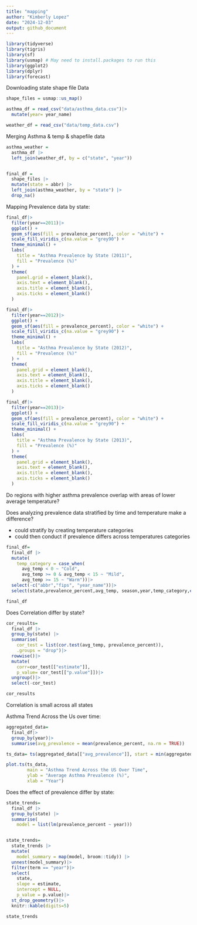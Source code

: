 ```yaml
---
title: "mapping"
author: "Kimberly Lopez"
date: "2024-12-03"
output: github_document
---
```


```r
library(tidyverse)
library(tigris)
library(sf)
library(usmap) # May need to install.packages to run this 
library(ggplot2)
library(dplyr)
library(forecast)
```


Downloading state shape file Data 

```r
shape_files = usmap::us_map()

asthma_df = read_csv("data/asthma_data.csv")|>
  mutate(year= year_name)

weather_df = read_csv("data/temp_data.csv")

```
Merging Asthma & temp & shapefile data 
```r

asthma_weather = 
  asthma_df |>
  left_join(weather_df, by = c("state", "year")) 


final_df =
  shape_files |>
  mutate(state = abbr) |>                           
  left_join(asthma_weather, by = "state") |>        
  drop_na()                                         


```



Mapping Prevalence data by state: 

```r
final_df|> 
  filter(year==2011)|> 
  ggplot() +
  geom_sf(aes(fill = prevalence_percent), color = "white") +
  scale_fill_viridis_c(na.value = "grey90") + 
  theme_minimal() +
  labs(
    title = "Asthma Prevalence by State (2011)",
    fill = "Prevalence (%)"
  ) +
  theme(
    panel.grid = element_blank(), 
    axis.text = element_blank(),
    axis.title = element_blank(),
    axis.ticks = element_blank()
  )

final_df|> 
  filter(year==2012)|>
  ggplot() +
  geom_sf(aes(fill = prevalence_percent), color = "white") +
  scale_fill_viridis_c(na.value = "grey90") + 
  theme_minimal() +
  labs(
    title = "Asthma Prevalence by State (2012)",
    fill = "Prevalence (%)"
  ) +
  theme(
    panel.grid = element_blank(), 
    axis.text = element_blank(),
    axis.title = element_blank(),
    axis.ticks = element_blank()
  )

final_df|> 
  filter(year==2013)|>
  ggplot() +
  geom_sf(aes(fill = prevalence_percent), color = "white") +
  scale_fill_viridis_c(na.value = "grey90") + 
  theme_minimal() +
  labs(
    title = "Asthma Prevalence by State (2013)",
    fill = "Prevalence (%)"
  ) +
  theme(
    panel.grid = element_blank(), 
    axis.text = element_blank(),
    axis.title = element_blank(),
    axis.ticks = element_blank()
  )


```


Do regions with higher asthma prevalence overlap with areas of lower average temperature?

Does analyzing prevalence data stratified by time and temperature make a difference?

- could stratify by creating temperature categories 
- could then conduct if prevalence differs across temperatures categories 

```r
final_df= 
  final_df |>
  mutate(
    temp_category = case_when(
      avg_temp < 0 ~ "Cold",
      avg_temp >= 0 & avg_temp < 15 ~ "Mild",
      avg_temp >= 15 ~ "Warm"))|> 
  select(-c("abbr","fips", "year_name"))|>
  select(state,prevalence_percent,avg_temp, season,year,temp_category,everything())

final_df

```
Does Correlation differ by state?

```r
cor_results= 
  final_df |>
  group_by(state) |>
  summarise(
    cor_test = list(cor.test(avg_temp, prevalence_percent)),
    .groups = "drop")|>
  rowwise()|>
  mutate(
    corr=cor_test[["estimate"]],
    p_value= cor_test[["p.value"]])|>
  ungroup()|>
  select(-cor_test)

cor_results
```
Correlation is small across all states 

Asthma Trend Across the Us over time: 
```r
aggregated_data=
  final_df|>
  group_by(year)|>
  summarise(avg_prevalence = mean(prevalence_percent, na.rm = TRUE))

ts_data= ts(aggregated_data[["avg_prevalence"]], start = min(aggregated_data[["year"]]), frequency = 1)

plot.ts(ts_data, 
        main = "Asthma Trend Across the US Over Time", 
        ylab = "Average Asthma Prevalence (%)",
        xlab = "Year")
```

Does the effect of prevalence differ by state: 
```r

state_trends= 
  final_df |>
  group_by(state) |>
  summarise(
    model = list(lm(prevalence_percent ~ year)))


state_trends= 
  state_trends |>
  mutate(
    model_summary = map(model, broom::tidy)) |>
  unnest(model_summary)|>
  filter(term == "year")|>
  select(
    state, 
    slope = estimate, 
    intercept = NULL, 
    p_value = p.value)|>
  st_drop_geometry()|>
  knitr::kable(digits=5)

state_trends
```

